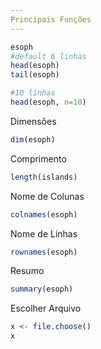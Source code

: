 ```yaml
---
Principais Funções
---
```


```r
esoph
#default 6 linhas
head(esoph)
tail(esoph)

#10 linhas
head(esoph, n=10)
```

Dimensões
```r
dim(esoph)
```

Comprimento
```r
length(islands)
```

Nome de Colunas
```r
colnames(esoph)
```

Nome de Linhas
```r
rownames(esoph)
```

Resumo
```r
summary(esoph)
```

Escolher Arquivo
```r
x <- file.choose()
x
```